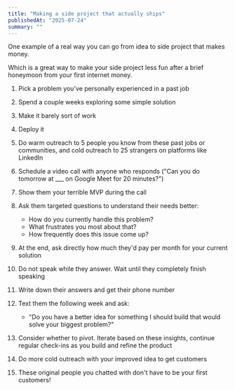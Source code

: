 ```yaml
---
title: "Making a side project that actually ships"
publishedAt: "2025-07-24"
summary: ""
---
```


One example of a real way you can go from idea to side project that makes
money.

Which is a great way to make your side project less fun after a brief
honeymoon from your first internet money.

1. Pick a problem you've personally experienced in a past job

2. Spend a couple weeks exploring some simple solution

3. Make it barely sort of work

4. Deploy it

5. Do warm outreach to 5 people you know from these past jobs or communities,
   and cold outreach to 25 strangers on platforms like LinkedIn

6. Schedule a video call with anyone who responds ("Can you do tomorrow at
   \_\_\_ on Google Meet for 20 minutes?")

7. Show them your terrible MVP during the call

8. Ask them targeted questions to understand their needs better:

    - How do you currently handle this problem?
    - What frustrates you most about that?
    - How frequently does this issue come up?

9. At the end, ask directly how much they'd pay per month for your current
   solution

10. Do not speak while they answer. Wait until they completely finish speaking

11. Write down their answers and get their phone number

12. Text them the following week and ask:

    - "Do you have a better idea for something I should build that would solve
      your biggest problem?"

13. Consider whether to pivot. Iterate based on these insights, continue
    regular check-ins as you build and refine the product

14. Do more cold outreach with your improved idea to get customers

15. These original people you chatted with don't have to be your first
    customers!
